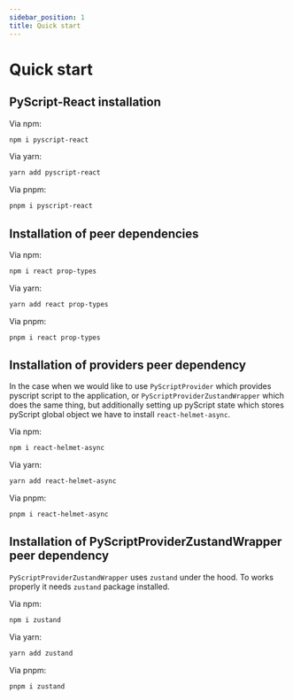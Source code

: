 ```yaml
---
sidebar_position: 1
title: Quick start
---
```


# Quick start

## PyScript-React installation

Via npm:

```sh
npm i pyscript-react
```

Via yarn:

```sh
yarn add pyscript-react
```

Via pnpm:

```sh
pnpm i pyscript-react
```

## Installation of peer dependencies

Via npm:

```sh
npm i react prop-types
```

Via yarn:

```sh
yarn add react prop-types
```

Via pnpm:

```sh
pnpm i react prop-types
```

## Installation of providers peer dependency

In the case when we would like to use `PyScriptProvider` which provides pyscript script to the application, or `PyScriptProviderZustandWrapper` which does the same thing, but additionally setting up pyScript state which stores pyScript global object we have to install `react-helmet-async`.

Via npm:

```sh
npm i react-helmet-async
```

Via yarn:

```sh
yarn add react-helmet-async
```

Via pnpm:

```sh
pnpm i react-helmet-async
```

## Installation of PyScriptProviderZustandWrapper peer dependency

`PyScriptProviderZustandWrapper` uses `zustand` under the hood. To works properly it needs `zustand` package installed.

Via npm:

```sh
npm i zustand
```

Via yarn:

```sh
yarn add zustand
```

Via pnpm:

```sh
pnpm i zustand
```
